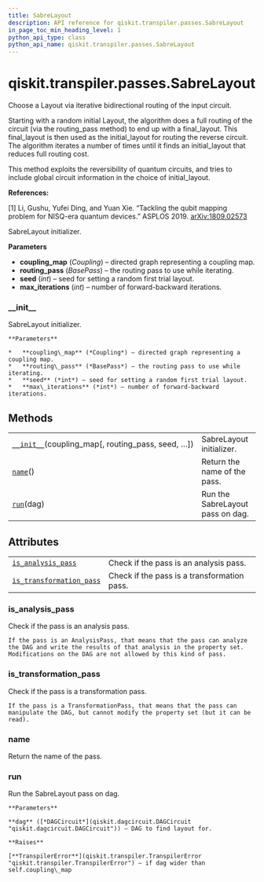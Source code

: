 ```yaml
---
title: SabreLayout
description: API reference for qiskit.transpiler.passes.SabreLayout
in_page_toc_min_heading_level: 1
python_api_type: class
python_api_name: qiskit.transpiler.passes.SabreLayout
---
```


# qiskit.transpiler.passes.SabreLayout

<Class id="qiskit.transpiler.passes.SabreLayout" isDedicatedPage={true} github="https://github.com/qiskit/qiskit/tree/stable/0.17/qiskit/transpiler/passes/layout/sabre_layout.py" signature="SabreLayout(*args, **kwargs)" modifiers="class">
  Choose a Layout via iterative bidirectional routing of the input circuit.

  Starting with a random initial Layout, the algorithm does a full routing of the circuit (via the routing\_pass method) to end up with a final\_layout. This final\_layout is then used as the initial\_layout for routing the reverse circuit. The algorithm iterates a number of times until it finds an initial\_layout that reduces full routing cost.

  This method exploits the reversibility of quantum circuits, and tries to include global circuit information in the choice of initial\_layout.

  **References:**

  \[1] Li, Gushu, Yufei Ding, and Yuan Xie. “Tackling the qubit mapping problem for NISQ-era quantum devices.” ASPLOS 2019. [arXiv:1809.02573](https://arxiv.org/pdf/1809.02573.pdf)

  SabreLayout initializer.

  **Parameters**

  *   **coupling\_map** (*Coupling*) – directed graph representing a coupling map.
  *   **routing\_pass** (*BasePass*) – the routing pass to use while iterating.
  *   **seed** (*int*) – seed for setting a random first trial layout.
  *   **max\_iterations** (*int*) – number of forward-backward iterations.

  ### \_\_init\_\_

  <Function id="qiskit.transpiler.passes.SabreLayout.__init__" signature="__init__(coupling_map, routing_pass=None, seed=None, max_iterations=3)">
    SabreLayout initializer.

    **Parameters**

    *   **coupling\_map** (*Coupling*) – directed graph representing a coupling map.
    *   **routing\_pass** (*BasePass*) – the routing pass to use while iterating.
    *   **seed** (*int*) – seed for setting a random first trial layout.
    *   **max\_iterations** (*int*) – number of forward-backward iterations.
  </Function>

  ## Methods

  |                                                                                                                                                        |                                  |
  | ------------------------------------------------------------------------------------------------------------------------------------------------------ | -------------------------------- |
  | [`__init__`](#qiskit.transpiler.passes.SabreLayout.__init__ "qiskit.transpiler.passes.SabreLayout.__init__")(coupling\_map\[, routing\_pass, seed, …]) | SabreLayout initializer.         |
  | [`name`](#qiskit.transpiler.passes.SabreLayout.name "qiskit.transpiler.passes.SabreLayout.name")()                                                     | Return the name of the pass.     |
  | [`run`](#qiskit.transpiler.passes.SabreLayout.run "qiskit.transpiler.passes.SabreLayout.run")(dag)                                                     | Run the SabreLayout pass on dag. |

  ## Attributes

  |                                                                                                                                                        |                                             |
  | ------------------------------------------------------------------------------------------------------------------------------------------------------ | ------------------------------------------- |
  | [`is_analysis_pass`](#qiskit.transpiler.passes.SabreLayout.is_analysis_pass "qiskit.transpiler.passes.SabreLayout.is_analysis_pass")                   | Check if the pass is an analysis pass.      |
  | [`is_transformation_pass`](#qiskit.transpiler.passes.SabreLayout.is_transformation_pass "qiskit.transpiler.passes.SabreLayout.is_transformation_pass") | Check if the pass is a transformation pass. |

  ### is\_analysis\_pass

  <Attribute id="qiskit.transpiler.passes.SabreLayout.is_analysis_pass">
    Check if the pass is an analysis pass.

    If the pass is an AnalysisPass, that means that the pass can analyze the DAG and write the results of that analysis in the property set. Modifications on the DAG are not allowed by this kind of pass.
  </Attribute>

  ### is\_transformation\_pass

  <Attribute id="qiskit.transpiler.passes.SabreLayout.is_transformation_pass">
    Check if the pass is a transformation pass.

    If the pass is a TransformationPass, that means that the pass can manipulate the DAG, but cannot modify the property set (but it can be read).
  </Attribute>

  ### name

  <Function id="qiskit.transpiler.passes.SabreLayout.name" signature="name()">
    Return the name of the pass.
  </Function>

  ### run

  <Function id="qiskit.transpiler.passes.SabreLayout.run" signature="run(dag)">
    Run the SabreLayout pass on dag.

    **Parameters**

    **dag** ([*DAGCircuit*](qiskit.dagcircuit.DAGCircuit "qiskit.dagcircuit.DAGCircuit")) – DAG to find layout for.

    **Raises**

    [**TranspilerError**](qiskit.transpiler.TranspilerError "qiskit.transpiler.TranspilerError") – if dag wider than self.coupling\_map
  </Function>
</Class>

